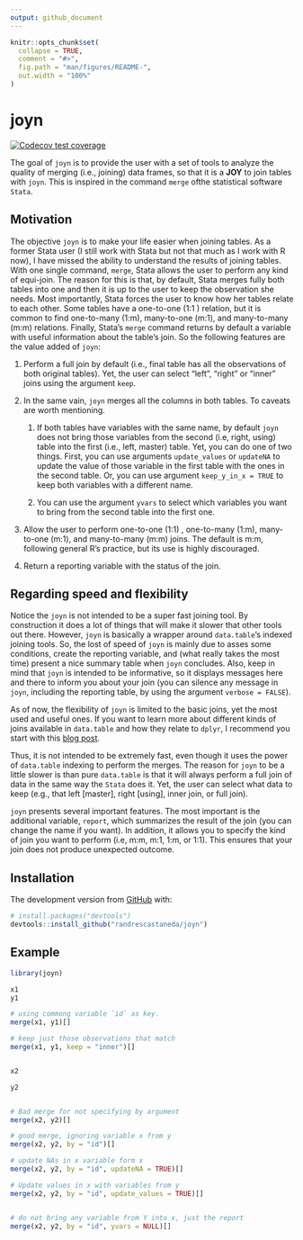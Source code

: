 ```yaml
---
output: github_document
---
```


```r
knitr::opts_chunk$set(
  collapse = TRUE,
  comment = "#>",
  fig.path = "man/figures/README-",
  out.width = "100%"
)
```

# joyn

<!-- badges: start -->

[![Codecov test coverage](https://codecov.io/gh/randrescastaneda/joyn/branch/master/graph/badge.svg)](https://codecov.io/gh/randrescastaneda/joyn?branch=master)
<!-- badges: end -->


The goal of `joyn` is to provide the user with a set of tools to analyze the quality
of merging (i.e., joining) data frames, so that it is a **JOY** to join tables with
`joyn`. This is inspired in the command `merge` ofthe statistical software `Stata`. 


## Motivation

The objective `joyn` is to make your life easier when joining tables. As a
former Stata user (I still work with Stata but not that much as I work with R
now), I have missed the ability to understand the results of joining tables.
With one single command, `merge`, Stata allows the user to perform any kind of
equi-join. The reason for this is that, by default, Stata merges fully both
tables into one and then it is up to the user to keep the observation she needs.
Most importantly, Stata forces the user to know how her tables relate to each
other. Some tables have a one-to-one (1:1 ) relation, but it is common to find
one-to-many (1:m), many-to-one (m:1), and many-to-many (m:m) relations. Finally,
Stata's `merge` command returns by default a variable with useful information
about the table's join. So the following features are the value added of `joyn`:

1.  Perform a full join by default (i.e., final table has all the observations
    of both original tables). Yet, the user can select "left", "right" or
    "inner" joins using the argument `keep`.

2.  In the same vain, `joyn` merges all the columns in both tables. To caveats
    are worth mentioning.

    1.  If both tables have variables with the same name, by default `joyn` does
        not bring those variables from the second (i.e, right, using) table into
        the first (i.e., left, master) table. Yet, you can do one of two things.
        First, you can use arguments `update_values` or `updateNA` to update the
        value of those variable in the first table with the ones in the second
        table. Or, you can use argument `keep_y_in_x = TRUE` to keep both
        variables with a different name.

    2.  You can use the argument `yvars` to select which variables you want to
        bring from the second table into the first one.

3.  Allow the user to perform one-to-one (1:1) , one-to-many (1:m), many-to-one
    (m:1), and many-to-many (m:m) joins. The default is m:m, following general
    R's practice, but its use is highly discouraged.

4.  Return a reporting variable with the status of the join.

## Regarding speed and flexibility

Notice the `joyn` is not intended to be a super fast joining tool. By
construction it does a lot of things that will make it slower that other tools
out there. However, `joyn` is basically a wrapper around `data.table`'s indexed
joining tools. So, the lost of speed of `joyn` is mainly due to asses some
conditions, create the reporting variable, and (what really takes the most time)
present a nice summary table when `joyn` concludes. Also, keep in mind that
`joyn` is intended to be informative, so it displays messages here and there to
inform you about your join (you can silence any message in `joyn`, including the
reporting table, by using the argument `verbose = FALSE`).

As of now, the flexibility of `joyn` is limited to the basic joins, yet the most
used and useful ones. If you want to learn more about different kinds of joins
available in `data.table` and how they relate to `dplyr`, I recommend you start
with this [blog
post](https://atrebas.github.io/post/2019-03-03-datatable-dplyr/#joinbind-data-sets).


Thus, it is not intended to be extremely fast, 
even though it uses the power of `data.table` indexing to perform the merges. The
reason for `joyn` to be a little slower is than pure `data.table` is that it will 
always perform a full join of data in the same way the `Stata` does it. Yet, the 
user can select what data to keep (e.g., that left [master], right [using], 
inner join, or full join). 

`joyn` presents several important features. The most important is the additional
variable, `report`, which summarizes the result of the join (you can change the 
name if you want). In addition, it allows you to specify the kind of join you 
want to perform (i.e, m:m, m:1, 1:m, or 1:1). This ensures that your join does 
not produce unexpected outcome.

## Installation

<!-- You can install the released version of joyn from [CRAN](https://CRAN.R-project.org) with: -->

<!-- ``` r -->
<!-- install.packages("joyn") -->
<!-- ``` -->

The development version from [GitHub](https://github.com/) with:

``` r
# install.packages("devtools")
devtools::install_github("randrescastaneda/joyn")
```
## Example

```r
library(joyn)

x1
y1

# using commong variable `id` as key.
merge(x1, y1)[]

# keep just those observations that match
merge(x1, y1, keep = "inner")[]


x2 

y2


# Bad merge for not specifying by argument
merge(x2, y2)[]

# good merge, ignoring variable x from y
merge(x2, y2, by = "id")[]

# update NAs in x variable form x
merge(x2, y2, by = "id", updateNA = TRUE)[]

# Update values in x with variables from y
merge(x2, y2, by = "id", update_values = TRUE)[]


# do not bring any variable from Y into x, just the report
merge(x2, y2, by = "id", yvars = NULL)[]

```

